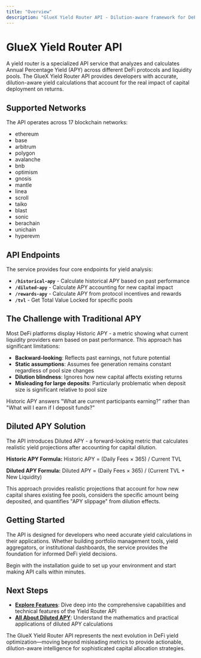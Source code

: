 ```yaml
---
title: "Overview"
description: "GlueX Yield Router API - Dilution-aware framework for DeFi yield optimization across 17+ blockchain networks"
---
```


# GlueX Yield Router API

A yield router is a specialized API service that analyzes and calculates Annual Percentage Yield (APY) across different DeFi protocols and liquidity pools. The GlueX Yield Router API provides developers with accurate, dilution-aware yield calculations that account for the real impact of capital deployment on returns.

## Supported Networks

The API operates across 17 blockchain networks:

- ethereum
- base  
- arbitrum
- polygon
- avalanche
- bnb
- optimism
- gnosis
- mantle
- linea
- scroll
- taiko
- blast
- sonic
- berachain
- unichain
- hyperevm

## API Endpoints

The service provides four core endpoints for yield analysis:

- **`/historical-apy`** - Calculate historical APY based on past performance
- **`/diluted-apy`** - Calculate APY accounting for new capital impact
- **`/rewards-apy`** - Calculate APY from protocol incentives and rewards
- **`/tvl`** - Get Total Value Locked for specific pools

## The Challenge with Traditional APY

Most DeFi platforms display Historic APY - a metric showing what current liquidity providers earn based on past performance. This approach has significant limitations:

- **Backward-looking**: Reflects past earnings, not future potential
- **Static assumptions**: Assumes fee generation remains constant regardless of pool size changes
- **Dilution blindness**: Ignores how new capital affects existing returns
- **Misleading for large deposits**: Particularly problematic when deposit size is significant relative to pool size

Historic APY answers "What are current participants earning?" rather than "What will I earn if I deposit funds?"

## Diluted APY Solution

The API introduces Diluted APY - a forward-looking metric that calculates realistic yield projections after accounting for capital dilution.

**Historic APY Formula:**
Historic APY = (Daily Fees × 365) / Current TVL

**Diluted APY Formula:**
Diluted APY = (Daily Fees × 365) / (Current TVL + New Liquidity)

This approach provides realistic projections that account for how new capital shares existing fee pools, considers the specific amount being deposited, and quantifies "APY slippage" from dilution effects.

## Getting Started

The API is designed for developers who need accurate yield calculations in their applications. Whether building portfolio management tools, yield aggregators, or institutional dashboards, the service provides the foundation for informed DeFi yield decisions.

Begin with the installation guide to set up your environment and start making API calls within minutes.


## Next Steps

- **[Explore Features](/build-with-gluex/yield/features)**: Dive deep into the comprehensive capabilities and technical features of the Yield Router API
- **[All About Diluted APY](/tutorials/yield/all-about-diluted-apy)**: Understand the mathematics and practical applications of diluted APY calculations

The GlueX Yield Router API represents the next evolution in DeFi yield optimization—moving beyond misleading metrics to provide actionable, dilution-aware intelligence for sophisticated capital allocation strategies.